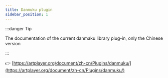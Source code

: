 ```yaml
---
title: Danmuku plugin
sidebar_position: 1
---
```


:::danger Tip

The documentation of the current danmaku library plug-in, only the Chinese version

:::

👉 [https://artplayer.org/document/zh-cn/Plugins/danmuku/](https://artplayer.org/document/zh-cn/Plugins/danmuku/)
